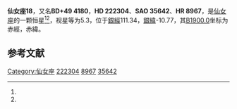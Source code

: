 {{Starbox begin
| name = 仙女座18
}}
{{Starbox observe
| epoch = [[J2000.0|J2000.0]]
| constell = [[仙女座|仙女座]]<ref name=SIMBAD>{{cite web
 | url=http://simbad.u-strasbg.fr/simbad/sim-id?Ident=HR+8967
 | title =Pulsating variable Star
 | publisher=Centre de Données astronomiques de Strasbourg
 | work=SIMBAD
 | accessdate=2012-07-13}}</ref><ref name=DATA>{{cite web
 | url=http://vizier.u-strasbg.fr/viz-bin/VizieR-5?-out.add=.&-source=5050&-corr=PK=HR&-out.max=9999&HR=8967
 | title=VizieR Detailed Page
 | accessdate=2012-07-13
 | archive-date=2016-03-05
 | archive-url=https://web.archive.org/web/20160305025104/http://vizier.u-strasbg.fr/viz-bin/VizieR-5?-out.add=.&-source=5050&-corr=PK=HR&-out.max=9999&HR=8967
 | dead-url=no
 }}</ref>
| 星官 = 
| ra = {{RA|23|39|8.3}}<ref name=SIMBAD /><ref name=DATA />
| dec = {{DEC|+50|28|18}}<ref name=SIMBAD /><ref name=DATA />
| appmag_v = 5.3<ref name=SIMBAD /><ref name=DATA />
}}
{{Starbox character
| class = B9V<ref name=SIMBAD /><ref name=DATA />
| b-v = -0.06<ref name=SIMBAD /><ref name=DATA />
| u-b = -0.15<ref name=SIMBAD /><ref name=DATA />
| r-i = <ref name=SIMBAD /><ref name=DATA />
| variable = 
}}
{{Starbox astrometry
| radial_v = -0.15
| prop_mo_ra = 9
| parallax = 
| p_error = 
}}
{{Starbox catalog
| names =BD+49 4180，[[SAO星表|SAO]] 35642，[[HD星表|HD]] 222304，[[HR星表|HR]] 8967}}
{{Starbox reference |Simbad=HR+8967}}
{{Starbox end}}

'''仙女座18'''，又名'''BD+49 4180'''，'''HD 222304'''、'''SAO 35642'''、'''HR 8967'''，是[[仙女座|仙女座]]的一颗恒星<ref name=SIMBAD /><ref name=DATA />，视星等为5.3，位于[[銀道座標系|銀經]]111.34，[[銀道座標系|銀緯]]-10.77，其[[B1900.0|B1900.0]]坐标为赤經{{RA|23|34|17.4}}，赤緯{{DEC|+49|-10.77|4}}。

== 参考文献 ==
{{reflist}}

{{star-stub}}

{{仙女座恒星}}
[[Category:仙女座|Category:仙女座]]
[[Category:HD和HDE天體|222304]]
[[Category:HR天體|8967]]
[[Category:SAO天體|35642]]